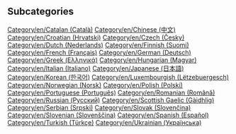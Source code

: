 
== Subcategories ==
[[Category/en/Catalan (Català)]]
[[Category/en/Chinese (中文)]]
[[Category/en/Croatian (Hrvatski)]]
[[Category/en/Czech (Česky)]]
[[Category/en/Dutch (Nederlands)]]
[[Category/en/Finnish (Suomi)]]
[[Category/en/French (Français)]]
[[Category/en/German (Deutsch)]]
[[Category/en/Greek (Ελληνικά)]]
[[Category/en/Hungarian (Magyar)]]
[[Category/en/Italian (Italiano)]]
[[Category/en/Japanese (日本語)]]
[[Category/en/Korean (한국어)]]
[[Category/en/Luxembourgish (Lëtzebuergesch)]]
[[Category/en/Norwegian (Norsk)]]
[[Category/en/Polish (Polski)]]
[[Category/en/Portuguese (Português)]]
[[Category/en/Romanian (Română)]]
[[Category/en/Russian (Русский)]]
[[Category/en/Scottish Gaelic (Gàidhlig)]]
[[Category/en/Serbian (Srpski)]]
[[Category/en/Slovak (Slovenčina)]]
[[Category/en/Slovenian (Slovenščina)]]
[[Category/en/Spanish (Español)]]
[[Category/en/Turkish (Türkçe)]]
[[Category/en/Ukrainian (Українська)]]
